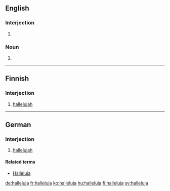 {{also|Halleluja}}
==English==

===Interjection===
{{en-interj}}

# {{alternative spelling of|[[hallelujah]]}}

===Noun===
{{en-noun}}

# {{alternative spelling of|[[hallelujah]]}}

----

==Finnish==

===Interjection===
{{fi-int}}

# [[hallelujah]]

----

==German==

===Interjection===
{{infl|de|interjection}}

# [[hallelujah]]

====Related terms====
* [[Halleluja#German|Halleluja]]

[[de:halleluja]]
[[fr:halleluja]]
[[ko:halleluja]]
[[hu:halleluja]]
[[fi:halleluja]]
[[sv:halleluja]]